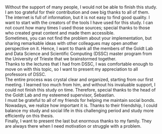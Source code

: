 Without the support of many people, I would not be able to finish this study. I am too grateful for their contribution and owe big thanks to all of them.\
The internet is full of information, but it is not easy to find good quality. I want to start with the creators of the tools I have used for this study. I can not count how many times I used those sources; special thanks to those who created great content and made them accessible.\
Sometimes, you can not find the problem about your implementation, but sharing remarkable ideas with other colleagues may open another perspective on it. Hence, I want to thank all the members of the Goldt Lab and Data Science and Scientific Computing (DSSC) master program from the University of Trieste that we brainstormed together.\
Thanks to the lectures that I had from DSSC, I was comfortable enough to move on with this topic, so I want to present my appreciation to all professors of DSSC.\
The entire process was crystal clear and organized, starting from our first meeting. I learned too much from him, and without his invaluable support, I could not finish this study on time. Therefore, special thanks to the head of the Goldt Lab and my esteemed supervisor, Sebastian. \
I must be grateful to all of my friends for helping me maintain social bonds. Nowadays, we realize how important it is. Thanks to their friendship, I could balance my study and social life in this challenging period and study more efficiently on this thesis.\
Finally, I want to present the last but enormous thanks to my family. They are always there when I need motivation or struggle with a problem.

\begin{flushright}
Dogan Can Demirbilek \\
Trieste \\
17 December 2021
\end{flushright}
